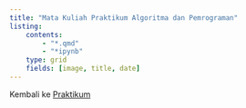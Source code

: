 ```yaml
---
title: "Mata Kuliah Praktikum Algoritma dan Pemrograman"
listing: 
    contents:
        - "*.qmd"
        - "*ipynb"
    type: grid
    fields: [image, title, date]
---
```


Kembali ke [Praktikum](../../../../praktikum.qmd)
